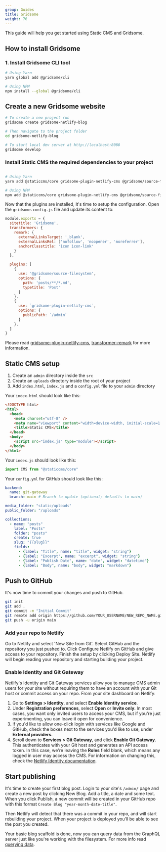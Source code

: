 ```yaml
---
group: Guides
title: Gridsome
weight: 70
---
```

This guide will help you get started using Static CMS and Gridsome.

## How to install Gridsome
### 1. Install Gridsome CLI tool

```bash
# Using Yarn
yarn global add @gridsome/cli

# Using NPM
npm install --global @gridsome/cli
```

## Create a new Gridsome website

```bash
# To create a new project run
gridsome create gridsome-netlify-blog

# Then navigate to the project folder
cd gridsome-netlify-blog

# To start local dev server at http://localhost:8080
gridsome develop
```

### Install Static CMS the required dependencies to your project

```bash

# Using Yarn
yarn add @staticcms/core gridsome-plugin-netlify-cms @gridsome/source-filesystem @gridsome/transformer-remark

# Using NPM
npm add @staticcms/core gridsome-plugin-netlify-cms @gridsome/source-filesystem @gridsome/transformer-remark
```

Now that the plugins are installed, it's time to setup the configuration. Open the `gridsome.config.js` file and update its content to:

```js
module.exports = {
  sitetitle: 'Gridsome',
  transformers: {
    remark: {
      externalLinksTarget: '_blank',
      externalLinksRel: ['nofollow', 'noopener', 'noreferrer'],
      anchorClasstitle: 'icon icon-link'
    }
  },

  plugins: [
    {
      use: '@gridsome/source-filesystem',
      options: {
        path: 'posts/**/*.md',
        typetitle: 'Post'
      }
    },
    {
      use: `gridsome-plugin-netlify-cms`,
      options: {
        publicPath: `/admin`
      }
    },
  ]
}
```

Please read [gridsome-plugin-netlify-cms](https://gridsome.org/plugins/gridsome-plugin-netlify-cms), [transformer-remark](https://gridsome.org/plugins/@gridsome/transformer-remark) for more information.

## Static CMS setup

1. Create an `admin` directory inside the `src`
2. Create an `uploads` directory inside the root of your project
3. Add `index.html`, `index.js` and a `config.yml` file to your `admin` directory

Your `index.html` should look like this:

```html
<!DOCTYPE html>
<html>
  <head>
    <meta charset="utf-8" />
    <meta name="viewport" content="width=device-width, initial-scale=1.0" />
    <title>Static CMS</title>
  </head>
  <body>
    <script src="index.js" type="module"></script>
  </body>
</html>
```

Your `index.js` should look like this:

```js
import CMS from "@staticcms/core"
```

Your `config.yml` for GitHub should look like this:

```yml
backend:
  name: git-gateway
  branch: main # Branch to update (optional; defaults to main)

media_folder: "static/uploads"
public_folder: "/uploads"

collections:
  - name: "posts"
    label: "Posts"
    folder: "posts"
    create: true
    slug: "{{slug}}"
    fields:
      - {label: "Title", name: "title", widget: "string"}
      - {label: "Excerpt", name: "excerpt", widget: "string"}
      - {label: "Publish Date", name: "date", widget: "datetime"}
      - {label: "Body", name: "body", widget: "markdown"}
```

## Push to GitHub

It's now time to commit your changes and push to GitHub.

```bash
git init
git add .
git commit -m "Initial Commit"
git remote add origin https://github.com/YOUR_USERNAME/NEW_REPO_NAME.git
git push -u origin main
```

### Add your repo to Netlify

Go to Netlify and select 'New Site from Git'. Select GitHub and the repository you just pushed to. Click Configure Netlify on GitHub and give access to your repository. Finish the setup by clicking Deploy Site. Netlify will begin reading your repository and starting building your project.

### Enable Identity and Git Gateway

Netlify's Identity and Git Gateway services allow you to manage CMS admin users for your site without requiring them to have an account with your Git host or commit access on your repo. From your site dashboard on Netlify:

1. Go to **Settings > Identity**, and select **Enable Identity service**.
2. Under **Registration preferences**, select **Open** or **Invite only**. In most cases, you want only invited users to access your CMS, but if you're just experimenting, you can leave it open for convenience.
3. If you'd like to allow one-click login with services like Google and GitHub, check the boxes next to the services you'd like to use, under **External providers**.
4. Scroll down to **Services > Git Gateway**, and click **Enable Git Gateway**. This authenticates with your Git host and generates an API access token. In this case, we're leaving the **Roles** field blank, which means any logged in user may access the CMS. For information on changing this, check the [Netlify Identity documentation](https://www.netlify.com/docs/identity/).


## Start publishing

It's time to create your first blog post. Login to your site's `/admin/` page and create a new post by clicking New Blog. Add a title, a date and some text. When you click Publish, a new commit will be created in your GitHub repo with this format `Create Blog "year-month-date-title"`. 

Then Netlify will detect that there was a commit in your repo, and will start rebuilding your project. When your project is deployed you'll be able to see the post you created.

Your basic blog scaffold is done, now you can query data from the GraphQL server just like you're working with the filesystem. For more info read [querying data](https://gridsome.org/docs/querying-data).
